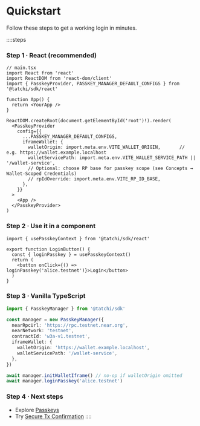 # Quickstart

Follow these steps to get a working login in minutes.

::::steps
### Step 1 · React (recommended)

```tsx
// main.tsx
import React from 'react'
import ReactDOM from 'react-dom/client'
import { PasskeyProvider, PASSKEY_MANAGER_DEFAULT_CONFIGS } from '@tatchi/sdk/react'

function App() {
  return <YourApp />
}

ReactDOM.createRoot(document.getElementById('root')!).render(
  <PasskeyProvider
    config={{
      ...PASSKEY_MANAGER_DEFAULT_CONFIGS,
      iframeWallet: {
        walletOrigin: import.meta.env.VITE_WALLET_ORIGIN,       // e.g. https://wallet.example.localhost
        walletServicePath: import.meta.env.VITE_WALLET_SERVICE_PATH || '/wallet-service',
        // Optional: choose RP base for passkey scope (see Concepts → Wallet‑Scoped Credentials)
        // rpIdOverride: import.meta.env.VITE_RP_ID_BASE,
      },
    }}
  >
    <App />
  </PasskeyProvider>
)
```

### Step 2 · Use it in a component

```tsx
import { usePasskeyContext } from '@tatchi/sdk/react'

export function LoginButton() {
  const { loginPasskey } = usePasskeyContext()
  return (
    <button onClick={() => loginPasskey('alice.testnet')}>Login</button>
  )
}
```

### Step 3 · Vanilla TypeScript

```ts
import { PasskeyManager } from '@tatchi/sdk'

const manager = new PasskeyManager({
  nearRpcUrl: 'https://rpc.testnet.near.org',
  nearNetwork: 'testnet',
  contractId: 'w3a-v1.testnet',
  iframeWallet: {
    walletOrigin: 'https://wallet.example.localhost',
    walletServicePath: '/wallet-service',
  },
})

await manager.initWalletIframe() // no-op if walletOrigin omitted
await manager.loginPasskey('alice.testnet')
```

### Step 4 · Next steps

- Explore [Passkeys](/guides/passkeys)
- Try [Secure Tx Confirmation](/guides/tx-confirmation)
::::
